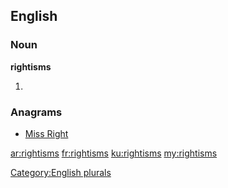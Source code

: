 ==English==

===Noun===
'''rightisms'''

# {{plural of|rightism}}

===Anagrams===
* [[Miss Right#English|Miss Right]]

[[Category:English plurals]]

[[ar:rightisms]]
[[fr:rightisms]]
[[ku:rightisms]]
[[my:rightisms]]